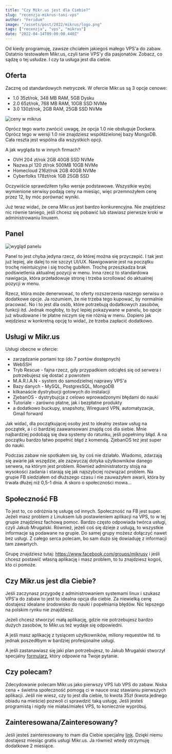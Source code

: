 ```yaml
---
title: "Czy Mikr.us jest dla Ciebie?"
slug: "recenzja-mikrus-tani-vps"
author: "Feridum"
image: "/assets/post/2022/mikrus/logo.png"
tags: ["recenzja", "vps", "mikrus"]
date: "2022-04-14T09:00:00.440Z"
---
```


Od kiedy programuję, zawsze chciałem jakiegoś małego VPS'a do zabaw. Ostatnio testowałem Mikr.us, czyli tanie VPS'y dla pasjonatów. Zobacz, co sądzę o tej usłudze. I czy ta usługa jest dla ciebie. 



## Oferta
Zacznę od standardowych metryczek. W ofercie Mikr.us są 3 opcje cenowe:
- 1.0 35zł/rok, 348 MB RAM, 5GB Dysku
- 2.0 65zł/rok, 768 MB RAM, 10GB SSD NVMe 
- 3.0 130zł/rok, 2GB RAM, 25GB SSD NVMe


![ceny w mikrus](/assets/post/2022/mikrus/ceny.png)

Oprócz tego warto zwrócić uwagę, że opcja 1.0 nie obsługuje Dockera. Oprócz tego w wersji 1.0 nie znajdziesz współdzielonej bazy MongoDB. Cała reszta jest wspólna dla wszystkich opcji. 

A jak wygląda to w innych firmach?
- OVH 204 zł/rok 2GB 40GB SSD NVMe
- Nazwa.pl 120 zł/rok 500MB 10GB NVMe
- Homecloud 216zł/rok 2GB 40GB NVMe
- Cyberfolks 178zł/rok 1GB 25GB SSD

Oczywiście sprawdziłem tylko wersje podstawowe. Wszystkie wyżej wymienione serwisy podają ceny na miesiąc, więc przemnożyłem cenę przez 12, by móc porównać wyniki.

Już teraz widać, że cena Mikr.us jest bardzo konkurencyjna. Nie znajdziesz nic równie taniego, jeśli chcesz się pobawić lub stawiasz pierwsze kroki w administrowaniu linuxem.

## Panel 

![wygląd panelu](/assets/post/2022/mikrus/panel.png)

Panel to jest chyba jedyna rzecz, do której można się przyczepić. I tak jest już lepiej, ale dalej to nie szczyt UI/UX. Nawigowanie jest na początku trochę nieintuicyjne i się trochę gubiłem. Trochę przeszkadza brak podświetlenia aktualnej pozycji w menu. Inna rzecz to standardowa nawigacja, która przeładowuje stronę i trzeba scrollować do aktualnej pozycji w menu.


Rzecz, która może denerwować, to oferty rozszerzenia naszego serwisu o dodatkowe opcje. Ja rozumiem, że nie trzeba tego kupować, by normalnie pracować. No i to jest dla osób, które potrzebują dodatkowych zasobów, funkcji itd. Jednak mogłoby, to być lepiej pokazywane w panelu, bo opcje już wbudowane i te płatne niczym się nie różnią w menu. Dopiero jak wejdziesz w konkretną opcję to widać, że trzeba zapłacić dodatkowo.


## Usługi w Mikr.us

Usługi obecne w ofercie:
- zarządzanie portami tcp (do 7 portów dostępnych)
- WebSSH
- Tryb Rescue - fajna rzecz, gdy przypadkiem odciąłeś się od serwera i potrzebujesz się dostać z powrotem
- M.A.R.I.A.N - system do samodzielnej naprawy VPS'a
- Bazy danych - MySQL, PostgresSQL, MongoDB
- kilkanaście dystrybucji gotowych do instalacji
- ZjebanOS - dystrybujcja z celowo wprowadzonymi błędami do nauki
- Tutoriale - zarówno płatne, jak i bezpłatne produkty
- a dodatkowo buckupy, snapshoty, Wireguard VPN, automatyzacje, Gmail forward


Jak widać, dla początkującej osoby jest to idealny zestaw usług na początek, a i ci bardziej zaawansowani znajdą coś dla siebie. Mnie najbardziej podobają się dwa systemy do ratunku, jeśli popełnimy błąd. A na początku bardzo łatwo popełnić błąd z komendą. ZjebanOS też jest super do nauki. 

Podczas zabaw nie spotkałem się, by coś nie działało. Wiadomo, zdarzają się awarie jak wszędzie, ale zazwyczaj dotyka użytkowników danego serwera, na którym jest problem. Również administratorzy stoją na wysokości zadania i starają się jak najszybciej rozwiązać problem. Na grupie FB siedziałem od dłuższego czasu i nie zauważyłem awarii, która by trwała dłużej niż 0,5-1 dnia. A skoro o społeczności mowa...


## Społeczność FB

To jest to, co odróżnia tę usługę od innych. Społeczność na FB jest super. Jeżeli masz problem z Linuksem lub postawieniem aplikacji na VPS, to w tej grupie znajdziesz fachową pomoc. Bardzo często odpowiada twórca usługi, czyli Jakub Mrugalski. Również, jeżeli coś się dzieje z usługą, to wszystkie informacje są podawane na grupie. Do samej grupy możesz dołączyć nawet bez usługi. Z całego serca polecam, bo sam dużo się dowiaduję z informacji tam zawartych.

Grupę znajdziesz tutaj: https://www.facebook.com/groups/mikrusy i jeśli chcesz postawić własną aplikację i masz problem, to tu znajdziesz kogoś, kto ci pomoże. 

## Czy Mikr.us jest dla Ciebie?

Jeśli zaczynasz przygodę z administrowaniem systemami linux i szukasz VPS'a do zabaw to jest to idealna opcja dla ciebie. Za niewielką cenę dostajesz idealane środowisko do nauki i popełniania błędów. Nic lepszego na polskim rynku nie znajdziesz.

Jeżeli chcesz stworzyć małą aplikację, gdzie nie potrzebujesz bardzo dużych zasobów, to Mikr.us też wydaje się odpowiedni. 

A jeśli masz aplikację z tysiącem użytkowników, miliony requestów itd. to jednak poszedłbym w bardziej profesjonalne usługi.

A jeśli zastanawiasz się jaki plan potrzebujesz, to Jakub Mrugalski stworzył specjalny [formularz](https://tally.so/r/w2jb9w), który odpowie na Twoje pytanie.

## Czy polecam?

Zdecydowanie polecam Mikr.us jako pierwszy VPS lub VPS do zabaw. Niska cena + świetna społeczność pomogą ci w nauce oraz stawianiu pierwszych aplikacji. Jeśli nie wiesz, czy to jest dla ciebie, to kwota 35zł (kwota jednego obiadu na mieście) pozwoli ci sprawdzić taką usługę. Jeśli jesteś programistą i nigdy nie miałaś/miałeś VPS, to koniecznie wypróbuj. 


## Zainteresowana/Zainteresowany?

Jeśli jesteś zainteresowany to mam dla Ciebie specjalny [link](https://mikr.us/?r=5b9ee2f7). Dzięki niemu dostajesz miesiąc gratis usługi Mikr.us. Ja również wtedy otrzymuję dodatkowe 2 miesiące. 
